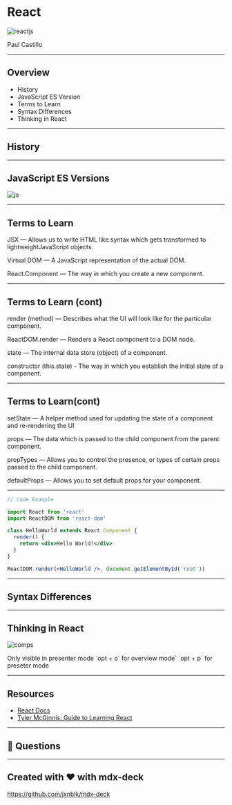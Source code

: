 
<Head>
  <title>React for BTS</title>
</Head>

# React

![reactjs](https://media.giphy.com/media/iqz4atBej74cg/giphy.gif)

Paul Castillo

---

## Overview

- History
- JavaScript ES Version
- Terms to Learn
- Syntax Differences
- Thinking in React

---

## History

---

## JavaScript ES Versions

![js](https://cdn-images-1.medium.com/max/1600/1*Zmm4_vfUPNc_eyzUIZzN6Q.png)

---

## Terms to Learn

JSX — Allows us to write HTML like syntax which gets
transformed to lightweightJavaScript objects.

Virtual DOM — A JavaScript representation of the actual
DOM.

React.Component — The way in which you create a new component.

---

## Terms to Learn (cont)

render (method) — Describes what the UI will look like for
the particular component.

ReactDOM.render — Renders a React component to a DOM node.

state — The internal data store (object) of a component.

constructor (this.state) - The way in which you establish
the initial state of a component.

---

## Terms to Learn(cont)

setState — A helper method used for updating the state of a
component and re-rendering the UI

props — The data which is passed to the child component
from the parent component.

propTypes — Allows you to control the presence, or types of
certain props passed to the child component.

defaultProps — Allows you to set default props for your component.

---


```jsx
// Code Example

import React from 'react'
import ReactDOM from 'react-dom'

class HelloWorld extends React.Component {
  render() {
    return <div>Hello World!</div>
  }
}

ReactDOM.render(<HelloWorld />, document.getElementById('root'))
```

---

## Syntax Differences

---

## Thinking in React

![comps](https://reactjs.org/static/thinking-in-react-components-eb8bda25806a89ebdc838813bdfa3601-82965.png)

<Notes>
  Only visible in presenter mode
  `opt + o` for overview mode`
  `opt + p` for preseter mode
</Notes>

---

## Resources

- [React Docs](https://reactjs.org/docs/getting-started.html)
- [Tyler McGinnis: Guide to Learning React](https://tylermcginnis.com/reactjs-tutorial-a-comprehensive-guide-to-building-apps-with-react/)

---

## 🙋‍ Questions

---

## Created with ❤️ with mdx-deck

<https://github.com/jxnblk/mdx-deck>
